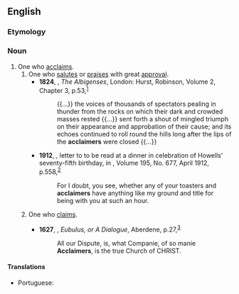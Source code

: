 ==English==

===Etymology===
{{suffix|en|acclaim|er|id2=agent noun}}

===Noun===
{{en-noun}}

# One who [[acclaim]]s.
## One who [[salute]]s or [[praise]]s with great [[approval]].
##* '''1824''', {{w|Charles Maturin}}, ''The Albigenses'', London: Hurst, Robinson, Volume 2, Chapter 3, p.{{nbsp}}53,<sup>[https://catalog.hathitrust.org/Record/007431982]</sup>
##*: {{...}} the voices of thousands of spectators pealing in thunder from the rocks on which their dark and crowded masses rested {{...}} sent forth a shout of mingled triumph on their appearance and approbation of their cause; and its echoes continued to roll round the hills long after the lips of the '''acclaimers''' were closed {{...}}
##* '''1912''', {{w|Henry James}}, letter to {{w|William Dean Howells}} to be read at a dinner in celebration of Howells’ seventy-fifth birthday, in ''{{w|North American Review|The North American Review}}'', Volume 195, No. 677, April 1912, p.{{nbsp}}558,<sup>[https://catalog.hathitrust.org/Record/004528837]</sup>
##*: For I doubt, you see, whether any of your toasters and '''acclaimers''' have anything like my ground and title for being with you at such an hour.
## {{lb|en|obsolete}} One who [[claim]]s.
##* '''1627''', {{w|Patrick Forbes}}, ''Eubulus, or A Dialogue'', Aberdene, p.{{nbsp}}27,<sup>[http://name.umdl.umich.edu/A01042.0001.001]</sup>
##*: All our Dispute, is, what Companie, of so manie '''Acclaimers''', is the true Church of CHRIST.

====Translations====
{{trans-top|one who acclaims}}
* Portuguese: {{t|pt|aclamador|m}}
{{trans-mid}}
{{trans-bottom}}